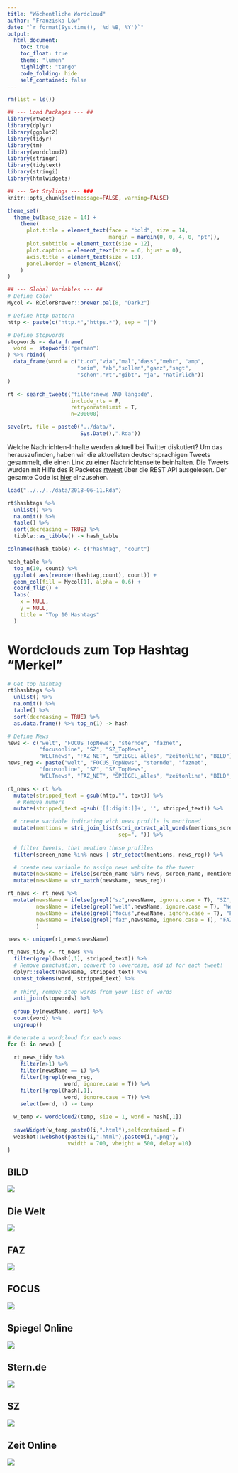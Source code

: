 ```yaml
---
title: "Wöchentliche Wordcloud"
author: "Franziska Löw"
date: "`r format(Sys.time(), '%d %B, %Y')`"
output: 
  html_document:
    toc: true
    toc_float: true
    theme: "lumen"
    highlight: "tango"
    code_folding: hide
    self_contained: false
---
```


```r
rm(list = ls())

## --- Load Packages --- ##
library(rtweet)
library(dplyr)
library(ggplot2)
library(tidyr)
library(tm)
library(wordcloud2)
library(stringr)
library(tidytext)
library(stringi)
library(htmlwidgets)

## --- Set Stylings --- ###
knitr::opts_chunk$set(message=FALSE, warning=FALSE)

theme_set(
  theme_bw(base_size = 14) +
    theme(
      plot.title = element_text(face = "bold", size = 14, 
                                margin = margin(0, 0, 4, 0, "pt")),
      plot.subtitle = element_text(size = 12),
      plot.caption = element_text(size = 6, hjust = 0),
      axis.title = element_text(size = 10),
      panel.border = element_blank()
    )
)

## --- Global Variables --- ##
# Define Color
Mycol <- RColorBrewer::brewer.pal(8, "Dark2")

# Define http pattern
http <- paste(c("http.*","https.*"), sep = "|")

# Define Stopwords
stopwords <- data_frame(
  word =  stopwords("german")
) %>% rbind(
  data_frame(word = c("t.co","via","mal","dass","mehr", "amp",
                      "beim", "ab","sollen","ganz","sagt",
                      "schon","rt","gibt", "ja", "natürlich"))
)
```

```r
rt <- search_tweets("filter:news AND lang:de", 
                    include_rts = F,
                    retryonratelimit = T,
                    n=200000)

save(rt, file = paste0("../data/", 
                       Sys.Date(),".Rda"))
```

Welche Nachrichten-Inhalte werden aktuell bei Twitter diskutiert? Um das herauszufinden, haben wir die aktuellsten deutschsprachigen Tweets gesammelt, die einen Link zu einer Nachrichtenseite beinhalten. Die Tweets wurden mit Hilfe des R Packetes [rtweet](http://rtweet.info) über die REST API ausgelesen. Der gesamte Code ist [hier](https://github.com/franziloew/news_tweets/tree/master/docs) einzusehen. 

```r
load("../../../data/2018-06-11.Rda")
```

```r
rt$hashtags %>%
  unlist() %>%
  na.omit() %>%
  table() %>%
  sort(decreasing = TRUE) %>%
  tibble::as_tibble() -> hash_table

colnames(hash_table) <- c("hashtag", "count")

hash_table %>%
  top_n(10, count) %>%
  ggplot( aes(reorder(hashtag,count), count)) +
  geom_col(fill = Mycol[1], alpha = 0.6) +
  coord_flip() +
  labs(
    x = NULL,
    y = NULL,
    title = "Top 10 Hashtags"
  ) 
```

# Wordclouds zum Top Hashtag "Merkel"

```r
# Get top hashtag
rt$hashtags %>%
  unlist() %>%
  na.omit() %>%
  table() %>%
  sort(decreasing = TRUE) %>%
  as.data.frame() %>% top_n(1) -> hash

# Define News
news <- c("welt", "FOCUS_TopNews", "sternde", "faznet", 
          "focusonline", "SZ", "SZ_TopNews",
          "WELTnews", "FAZ_NET", "SPIEGEL_alles", "zeitonline", "BILD")
news_reg <- paste("welt", "FOCUS_TopNews", "sternde", "faznet", 
          "focusonline", "SZ", "SZ_TopNews",
          "WELTnews", "FAZ_NET", "SPIEGEL_alles", "zeitonline", "BILD", sep = "|")

rt_news <- rt %>%
  mutate(stripped_text = gsub(http,"", text)) %>%
   # Remove numers
  mutate(stripped_text =gsub('[[:digit:]]+', '', stripped_text)) %>%

  # create variable indicating wich news profile is mentioned
  mutate(mentions = stri_join_list(stri_extract_all_words(mentions_screen_name),
                                   sep=", ")) %>%
  
  # filter tweets, that mention these profiles
  filter(screen_name %in% news | str_detect(mentions, news_reg)) %>%

  # create new variable to assign news website to the tweet
  mutate(newsName = ifelse(screen_name %in% news, screen_name, mentions)) %>%
  mutate(newsName = str_match(newsName, news_reg))

rt_news <- rt_news %>%
  mutate(newsName = ifelse(grepl("sz",newsName, ignore.case = T), "SZ", newsName),
         newsName = ifelse(grepl("welt",newsName, ignore.case = T), "Welt", newsName),
         newsName = ifelse(grepl("focus",newsName, ignore.case = T), "FOCUS", newsName),
         newsName = ifelse(grepl("faz",newsName, ignore.case = T), "FAZ", newsName)
         )

news <- unique(rt_news$newsName)

rt_news_tidy <- rt_news %>%
  filter(grepl(hash[,1], stripped_text)) %>%
  # Remove punctuation, convert to lowercase, add id for each tweet!
  dplyr::select(newsName, stripped_text) %>%
  unnest_tokens(word, stripped_text) %>%
  
  # Third, remove stop words from your list of words 
  anti_join(stopwords) %>%
  
  group_by(newsName, word) %>%
  count(word) %>%
  ungroup()

# Generate a wordcloud for each news
for (i in news) {
  
  rt_news_tidy %>%
    filter(n>1) %>%
    filter(newsName == i) %>%
    filter(!grepl(news_reg, 
                  word, ignore.case = T)) %>%
    filter(!grepl(hash[,1], 
                  word, ignore.case = T)) %>%
    select(word, n) -> temp
  
  w_temp <- wordcloud2(temp, size = 1, word = hash[,1])
  
  saveWidget(w_temp,paste0(i,".html"),selfcontained = F)
  webshot::webshot(paste0(i,".html"),paste0(i,".png"),
                   vwidth = 700, vheight = 500, delay =10)
}
```

## BILD
![](BILD.png)

## Die Welt
![](Welt.png)

## FAZ
![](FAZ.png)

## FOCUS
![](FOCUS.png)

## Spiegel Online
![](Spiegel_alles.png)

## Stern.de
![](sternde.png)

## SZ
![](SZ.png)

## Zeit Online
![](zeitonline.png)
